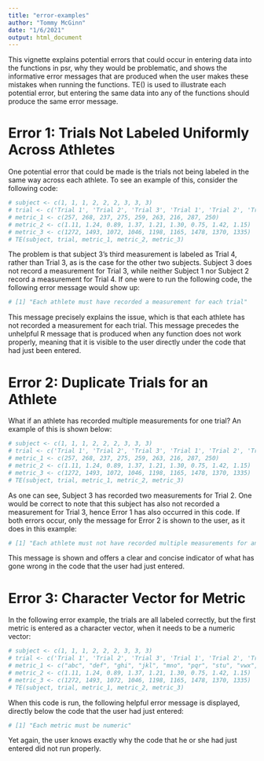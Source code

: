 ```yaml
---
title: "error-examples"
author: "Tommy McGinn"
date: "1/6/2021"
output: html_document
---
```


This vignette explains potential errors that could occur in entering data into the functions in psr, why they would be problematic, and shows the informative error messages that are produced when the user makes these mistakes when running the functions. TE() is used to illustrate each potential error, but entering the same data into any of the functions should produce the same error message.

# Error 1: Trials Not Labeled Uniformly Across Athletes

One potential error that could be made is the trials not being labeled in the same way across each athlete. To see an example of this, consider the following code:

```r
# subject <- c(1, 1, 1, 2, 2, 2, 3, 3, 3)
# trial <- c('Trial 1', 'Trial 2', 'Trial 3', 'Trial 1', 'Trial 2', 'Trial 3', 'Trial 1', 'Trial 2', 'Trial 4')
# metric_1 <- c(257, 268, 237, 275, 259, 263, 216, 287, 250)
# metric_2 <- c(1.11, 1.24, 0.89, 1.37, 1.21, 1.30, 0.75, 1.42, 1.15)
# metric_3 <- c(1272, 1493, 1072, 1046, 1198, 1165, 1478, 1370, 1335)
# TE(subject, trial, metric_1, metric_2, metric_3)
```

The problem is that subject 3's third measurement is labeled as Trial 4, rather than Trial 3, as is the case for the other two subjects. Subject 3 does not record a measurement for Trial 3, while neither Subject 1 nor Subject 2 record a measurement for Trial 4. If one were to run the following code, the following error message would show up:

```r
# [1] "Each athlete must have recorded a measurement for each trial"
```

This message precisely explains the issue, which is that each athlete has not recorded a measurement for each trial. This message precedes the unhelpful R message that is produced when any function does not work properly, meaning that it is visible to the user directly under the code that had just been entered.

# Error 2: Duplicate Trials for an Athlete

What if an athlete has recorded multiple measurements for one trial? An example of this is shown below:

```r
# subject <- c(1, 1, 1, 2, 2, 2, 3, 3, 3)
# trial <- c('Trial 1', 'Trial 2', 'Trial 3', 'Trial 1', 'Trial 2', 'Trial 3', 'Trial 1', 'Trial 2', 'Trial 2')
# metric_1 <- c(257, 268, 237, 275, 259, 263, 216, 287, 250)
# metric_2 <- c(1.11, 1.24, 0.89, 1.37, 1.21, 1.30, 0.75, 1.42, 1.15)
# metric_3 <- c(1272, 1493, 1072, 1046, 1198, 1165, 1478, 1370, 1335)
# TE(subject, trial, metric_1, metric_2, metric_3)
```

As one can see, Subject 3 has recorded two measurements for Trial 2. One would be correct to note that this subject has also not recorded a measurement for Trial 3, hence Error 1 has also occurred in this code. If both errors occur, only the message for Error 2 is shown to the user, as it does in this example:

```r
# [1] "Each athlete must not have recorded multiple measurements for any trial"
```

This message is shown and offers a clear and concise indicator of what has gone wrong in the code that the user had just entered.

# Error 3: Character Vector for Metric

In the following error example, the trials are all labeled correctly, but the first metric is entered as a character vector, when it needs to be a numeric vector:

```r
# subject <- c(1, 1, 1, 2, 2, 2, 3, 3, 3)
# trial <- c('Trial 1', 'Trial 2', 'Trial 3', 'Trial 1', 'Trial 2', 'Trial 3', 'Trial 1', 'Trial 2', 'Trial 3')
# metric_1 <- c("abc", "def", "ghi", "jkl", "mno", "pqr", "stu", "vwx", "yzz")
# metric_2 <- c(1.11, 1.24, 0.89, 1.37, 1.21, 1.30, 0.75, 1.42, 1.15)
# metric_3 <- c(1272, 1493, 1072, 1046, 1198, 1165, 1478, 1370, 1335)
# TE(subject, trial, metric_1, metric_2, metric_3)
```

When this code is run, the following helpful error message is displayed, directly below the code that the user had just entered:

```r
# [1] "Each metric must be numeric"
```

Yet again, the user knows exactly why the code that he or she had just entered did not run properly.
